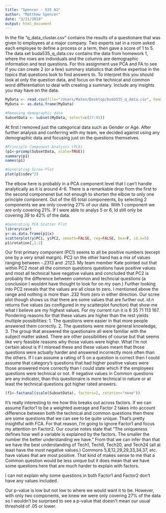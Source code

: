 ```yaml
---
title: "Spencer - 535 A2"
author: "Matthew Spencer"
date: "3/21/2018"
output: html_document
---
```

In the file “q_data_cluster.csv” contains the results of a questionare that was given to employees at a major company.  Two experts sat in a room asked each employee to define a process or a term, then gave a score of 1 to 5. The data set buda535_q_data.csv contains the data from homework 1, where the rows are individuals and the columns are demographic information and test questions.  For this assignment use PCA and FA to see if you can create 2 (or a few) summary statistics that define expertise in the topics that questions look to find answers to.  To interpret this you should look at only the question data, and focus on the technical and common word differentiation to deal with creating a summary.  Include any insights you may have on the data. 
```r
MyData <- read.csv(file="/Users/Mateo/Desktop/buda535_q_data.csv", header=TRUE, sep=",")
MyData <- as.data.frame(MyData)

#Removing demographic data
SubsetData <- subset(MyData, select=c(27:91))
```
At first I removed just the categorical data such as Gender or Age. After further analysis and conferring with my team, we decided against using any demographic data and focusing just on the questions themselves. 

```r
#Principle Component Analysis (PCA)
(p1<-prcomp(SubsetData, scale=TRUE))
summary(p1)
names(p1)

#Generating Scree Plot
plot(p1$sdev^2)
```
The elbow here is probably in a PCA component level that I can't handle analytically as it is around 4-6. There is a remarkable drop from the first to the second componenet but not enough to shorten the elbow to only one principle component. Out of the 65 total componeents, by selecting 2 components we are only covering 27% of our data. With 1 component we are only covering 21%. If I were able to analys 5 or 6, Id still only be covering 39 to 42% of the data. 

```r
#Generating PCA Scatter Plot
library(car)
y<-as.data.frame(p1$x)
scatterplot(y$PC1, y$PC2, smooth=FALSE, reg=FALSE, box=F, id.n=5)
p1$rotation[,1:2]
```
Our first primary component (PC1) seems to all be positive numbers (except one by a very small margin). PC2 on the other hand has a mix of values ranging between -.2313 and .2123. My team member Kate pointed out that within PC2 most all the common questions questions have positive values and most all technical have negative values and concluded that PC2 is probably the difference between common and techncial questions (a conclusion I wouldnt have thought to look for on my own.) Further looking into PC2 reveals that the values are all close to zero. I mentioned above the range and nothing is more than .232 from zero in either direction. Our scree plot though shows us that there are some values that are further out. id.n returns five values (as configured in my scatterplot function) that show me what I believe are my highest values. For my current run it is 6  35  71 113 167. Pondering reasons for that these values are higher than the rest yields multiple possibilities: 1. The questions were easier in that more people answered them correctly. 2. The questions were more general knowledge, 3. The group that answered the questionaire all were familiar with the subject matter asked. There are other possibilities of course but that seems like very feasible reasons why those values were higher. What I'm not certain about is if I misread these and these values meant that those questions were actually harder and answered incorrectly more often than the others. If I can assume a rating of 5 on a question is correct then I could assume that category's questions that had higher positive values were those answered more correctly than I could state which if the employees questions were technical or not. If negative values in Common questions are any indicator, than this quesitonaire is more technical in nature or at least the technical questions got higher rated answers. 

```r
(f1<-factanal(scale(SubsetData), factors=2, rotation="none"))
```
It's really interesting to me how this breaks out across factors. If we can assume Factor1 to be a weighted average and Factor 2 takes into account difference between both the technical and common questions then there are some questions that we can see to be quite unique. That's pretty insightful with FCA. For that reason, I'm going to ignore Factor1 and focus my attention on Factor2. Our course notes state that "The uniqueness defines how well a variable is explained by the factors.  The smaller the number the better understanding we have." From that we can infer than that we have the best understanding of Tech1, Tech6, Tech20, and Tech24 (all at least have the most negative values.) Commons 5,8,12,29,29,33,34,37, etc. have values that are most positive. That kind of makes sense to me that a Common question would be less unique but it does mean that we have some questions here that are much harder to explain with factors.

I can not explain why some questions in both Factor1 and Factor2 don't have any values included.

Our p-value is low but not low to where we would want it to be. However, with only two components, we knew we were only covering 27% of the data so I wouldn't be surprised to see a p-value that doesn't mean our usual threshold of .05 or lower. 

